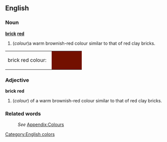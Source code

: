 ==English==
[[Category:English colors]]

===Noun===
'''[[brick]] [[red]]'''
#(''colour'')a warm brownish-red colour similar to that of red clay bricks.
<table><tr><td>brick red colour: &nbsp;</td>
<td bgcolor="#731000" width="80">&nbsp; </td></tr></table>

===Adjective===
'''brick red'''
#(''colour'') of a warm brownish-red colour similar to that of red clay bricks.

===Related words===
:''See'' [[Wiktionary_Appendix:Colours|Appendix:Colours]]